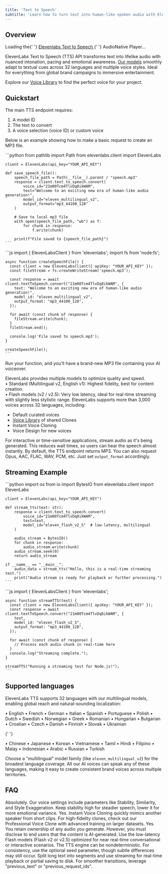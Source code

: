 ```yaml
---
title: 'Text to Speech'
subtitle: 'Learn how to turn text into human-like spoken audio with ElevenLabs.'
---
```


## Overview

<div
  id="elevenlabs-audionative-widget"
  data-height="90"
  data-width="100%"
  data-frameborder="no"
  data-scrolling="no"
  data-publicuserid="b8723bd5176782a2716d531124554c58dace5eb6b7d831c2ceb7ce48a945c64f"
  data-playerurl="https://elevenlabs.io/player/index.html"
>
  Loading the{' '}
  <a href="https://elevenlabs.io/text-to-speech" target="_blank" rel="noopener">
    Elevenlabs Text to Speech
  </a>{' '}
  AudioNative Player...
</div>

<script src="https://elevenlabs.io/player/audioNativeHelper.js" type="text/javascript"></script>

ElevenLabs Text to Speech (TTS) API transforms text into lifelike audio with nuanced intonation, pacing and emotional awareness. [Our models](/docs/models) smoothly adapt to textual cues across 32 languages and multiple voice styles. Ideal for everything from global brand campaigns to immersive entertainment.

<elevenlabs-audio-player
    audio-title="George"
    audio-src="https://storage.googleapis.com/eleven-public-cdn/audio/marketing/george.mp3"
/>

Explore our [Voice Library](https://elevenlabs.io/community) to find the perfect voice for your project.

## Quickstart

The main TTS endpoint requires:

1. A model ID
2. The text to convert
3. A voice selection (voice ID) or custom voice

Below is an example showing how to make a basic request to create an MP3 file.

<Tabs>
  <Tab title="Python">
    ```python
    from pathlib import Path
    from elevenlabs.client import ElevenLabs

    client = ElevenLabs(api_key="YOUR_API_KEY")

    def save_speech_file():
        speech_file_path = Path(__file__).parent / "speech.mp3"
        response = client.text_to_speech.convert(
            voice_id="21m00Tcm4TlvDq8ikWAM",
            text="Welcome to an exciting new era of human-like audio generation!",
            model_id="eleven_multilingual_v2",
            output_format="mp3_44100_128"
        )

        # Save to local mp3 file
        with open(speech_file_path, "wb") as f:
            for chunk in response:
                f.write(chunk)

        print(f"File saved to {speech_file_path}")
    ```

  </Tab>
  <Tab title="Node.js">
    ```js
    import { ElevenLabsClient } from 'elevenlabs';
    import fs from 'node:fs';

    async function createSpeechFile() {
      const client = new ElevenLabsClient({ apiKey: "YOUR_API_KEY" });
      const fileStream = fs.createWriteStream('speech.mp3');

      const response = await client.textToSpeech.convert("21m00Tcm4TlvDq8ikWAM", {
        text: "Welcome to an exciting new era of human-like audio generation!",
        model_id: "eleven_multilingual_v2",
        output_format: "mp3_44100_128",
      });

      for await (const chunk of response) {
        fileStream.write(chunk);
      }
      fileStream.end();

      console.log('File saved to speech.mp3');
    }

    createSpeechFile();
    ```

  </Tab>
</Tabs>

Run your function, and you'll have a brand-new MP3 file containing your AI voiceover.

<CardGroup cols={2}>
  <Card title="Audio Quality" icon="music">
    ElevenLabs provides multiple models to optimize quality and speed. 
    <br />
    • Standard (Multilingual v2, English v1): Highest fidelity, best for content creation. 
    <br />
    • Flash models (v2 / v2.5): Very low latency, ideal for real-time streaming with slightly less stylistic range.
  </Card>

  <Card title="Voice Options" icon="comment">
    ElevenLabs supports more than 3,000 voices across 32 languages, including:
    <ul>
      <li>Default curated voices</li>
      <li><a href="https://elevenlabs.io/community">Voice Library</a> of shared Clones</li>
      <li>Instant Voice Cloning</li>
      <li>Voice Design for new voices</li>
    </ul>
  </Card>
</CardGroup>

<CardGroup cols={2}>
  <Card title="Streaming Real-Time Audio" icon="circle-play">
    For interactive or time-sensitive applications, stream audio as it's being generated. This reduces wait times, so users can hear the speech almost instantly.
  </Card>

  <Card title="Output Formats" icon="file-audio">
    By default, the TTS endpoint returns MP3. You can also request Opus, AAC, FLAC, WAV, PCM, etc. Just set <code>output_format</code> accordingly.
  </Card>
</CardGroup>

## Streaming Example

<Tabs>
  <Tab title="Python">
    ```python
    import os
    from io import BytesIO
    from elevenlabs.client import ElevenLabs

    client = ElevenLabs(api_key="YOUR_API_KEY")

    def stream_tts(text: str):
        response = client.text_to_speech.convert(
            voice_id="21m00Tcm4TlvDq8ikWAM",
            text=text,
            model_id="eleven_flash_v2_5"  # low-latency, multilingual
        )

        audio_stream = BytesIO()
        for chunk in response:
            audio_stream.write(chunk)
        audio_stream.seek(0)
        return audio_stream

    if __name__ == "__main__":
        audio_data = stream_tts("Hello, this is a real-time streaming test.")
        print("Audio stream is ready for playback or further processing.")
    ```

  </Tab>
  <Tab title="Node.js">
    ```js
    import { ElevenLabsClient } from 'elevenlabs';

    async function streamTTS(text) {
      const client = new ElevenLabsClient({ apiKey: "YOUR_API_KEY" });
      const response = await client.textToSpeech.convert("21m00Tcm4TlvDq8ikWAM", {
        text,
        model_id: "eleven_flash_v2_5",
        output_format: "mp3_44100_128",
      });

      for await (const chunk of response) {
        // Process each audio chunk in real-time here
      }
      console.log("Streaming complete.");
    }

    streamTTS("Running a streaming test for Node.js!");
    ```

  </Tab>
</Tabs>

## Supported languages

ElevenLabs TTS supports 32 languages with our multilingual models, enabling global reach and natural-sounding localization:

<CardGroup cols={3}>
  <Card title="European">
    • English
    • French
    • German
    • Italian
    • Spanish
    • Portuguese
    • Polish
    • Dutch
    • Swedish
    • Norwegian
    • Greek
    • Romanian
    • Hungarian
    • Bulgarian
    • Croatian
    • Czech
    • Danish
    • Finnish
    • Slovak
    • Ukrainian
  </Card>

{' '}

<Card title="Asian">
  • Chinese • Japanese • Korean • Vietnamese • Tamil • Hindi • Filipino • Malay • Indonesian
</Card>

  <Card title="Other">
    • Arabic
    • Russian
    • Turkish
  </Card>
</CardGroup>

Choose a "multilingual" model family (like `eleven_multilingual_v2`) for the broadest language coverage. All our AI voices can speak any of these languages, making it easy to create consistent brand voices across multiple territories.

## FAQ

<AccordionGroup>
  <Accordion title="Can I fine-tune the emotional range of the generated audio?">
    Absolutely. Our voice settings include parameters like Stability, Similarity, and Style
    Exaggeration. Keep stability high for steadier speech, lower it for more emotional variance.
  </Accordion>
  <Accordion title="Can I clone my own voice or a specific speaker's voice?">
    Yes. Instant Voice Cloning quickly mimics another speaker from short clips. For high-fidelity
    clones, check out our Professional Voice Clone with advanced training on larger datasets.
  </Accordion>
  <Accordion title="Do I own the audio output?">
    Yes. You retain ownership of any audio you generate. However, you must disclose to end users
    that the content is AI-generated.
  </Accordion>
  <Accordion title="How do I reduce latency for real-time cases?">
    Use the low-latency Flash models (Flash v2 or v2.5) optimized for near real-time conversational
    or interactive scenarios.
  </Accordion>
  <Accordion title="Why is my output sometimes inconsistent?">
    The TTS engine can be nondeterministic. For consistency, use the optional seed parameter, though
    subtle differences may still occur.
  </Accordion>
  <Accordion title="What's the best practice for large text conversions?">
    Split long text into segments and use streaming for real-time playback or partial saving to
    disk. For smoother transitions, leverage "previous_text" or "previous_request_ids".
  </Accordion>
</AccordionGroup>
